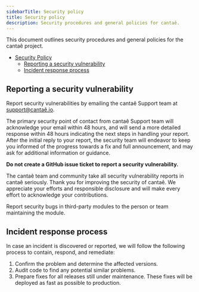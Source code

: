 ```yaml
---
sidebarTitle: Security policy
title: Security policy
description: Security procedures and general policies for cantaê.
---
```


This document outlines security procedures and general policies for the cantaê project.

- [Security Policy](#security-policy)
  - [Reporting a security vulnerability](#reporting-a-security-vulnerability)
  - [Incident response process](#incident-response-process)

## Reporting a security vulnerability

Report security vulnerabilities by emailing the cantaê Support team at support@cantaê.io.

The primary security point of contact from cantaê Support team will acknowledge your email within 48 hours, and will send a more detailed response within 48 hours indicating the next steps in handling your report. After the initial reply to your report, the security team will endeavor to keep you informed of the progress towards a fix and full announcement, and may ask for additional information or guidance.

**Do not create a GitHub issue ticket to report a security vulnerability.**

The cantaê team and community take all security vulnerability reports in cantaê seriously. Thank you for improving the security of cantaê. We appreciate your efforts and responsible disclosure and will make every effort to acknowledge your contributions.

Report security bugs in third-party modules to the person or team maintaining the module.

## Incident response process

In case an incident is discovered or reported, we will follow the following  process to contain, respond, and remediate:

1. Confirm the problem and determine the affected versions.
2. Audit code to find any potential similar problems.
3. Prepare fixes for all releases still under maintenance. These fixes will be deployed as fast as possible to production.
